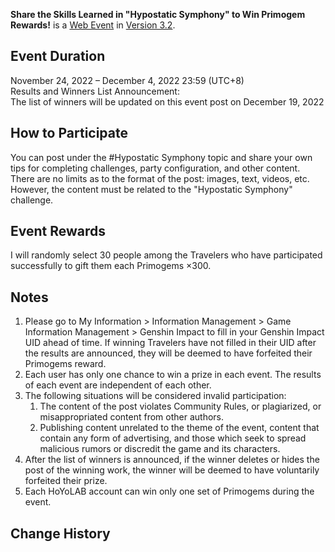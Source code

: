 {{Event
|name              = Share the Skills Learned in "Hypostatic Symphony" to Win Primogem Rewards!
|image             = Share the Skills Learned in Hypostatic Symphony to Win Primogem Rewards.png
|type              = Web
|time_known        = yes
|time_start        = 2022-11-24 12:00:00
|time_start_offset = GMT+8
|time_end          = 2022-12-04 23:59:59
|time_end_offset   = GMT+8
|link              = https://www.hoyolab.com/article/13940477
}}
{{Description|Olah! Hello, Travelers~<br /><br />The "[[Hypostatic Symphony/2022-11-24|Hypostatic Symphony]]" challenge is already available in-game. How skilled are you in defeating these fierce opponents? Got any tips for me?<br />Come and take part in the "Hypostatic Symphony" Topic Event. Share your tips for completing challenges~<br />Travelers who participate successfully will have the opportunity to win Primogems!}}
'''Share the Skills Learned in "Hypostatic Symphony" to Win Primogem Rewards!''' is a [[Web Event]] in [[Version 3.2]].

==Event Duration==
November 24, 2022 – December 4, 2022 23:59 (UTC+8)<br />
Results and Winners List Announcement:<br />
The list of winners will be updated on this event post on December 19, 2022

==How to Participate==
You can post under the #Hypostatic Symphony topic and share your own tips for completing challenges, party configuration, and other content. There are no limits as to the format of the post: images, text, videos, etc. However, the content must be related to the "Hypostatic Symphony" challenge.

==Event Rewards==
I will randomly select 30 people among the Travelers who have participated successfully to gift them each Primogems ×300.

==Notes==
# Please go to My Information > Information Management > Game Information Management > Genshin Impact to fill in your Genshin Impact UID ahead of time. If winning Travelers have not filled in their UID after the results are announced, they will be deemed to have forfeited their Primogems reward.
# Each user has only one chance to win a prize in each event. The results of each event are independent of each other.
# The following situations will be considered invalid participation:
## The content of the post violates Community Rules, or plagiarized, or misappropriated content from other authors.
## Publishing content unrelated to the theme of the event, content that contain any form of advertising, and those which seek to spread malicious rumors or discredit the game and its characters.
# After the list of winners is announced, if the winner deletes or hides the post of the winning work, the winner will be deemed to have voluntarily forfeited their prize.
# Each HoYoLAB account can win only one set of Primogems during the event.

==Change History==
{{Change History|3.2}}